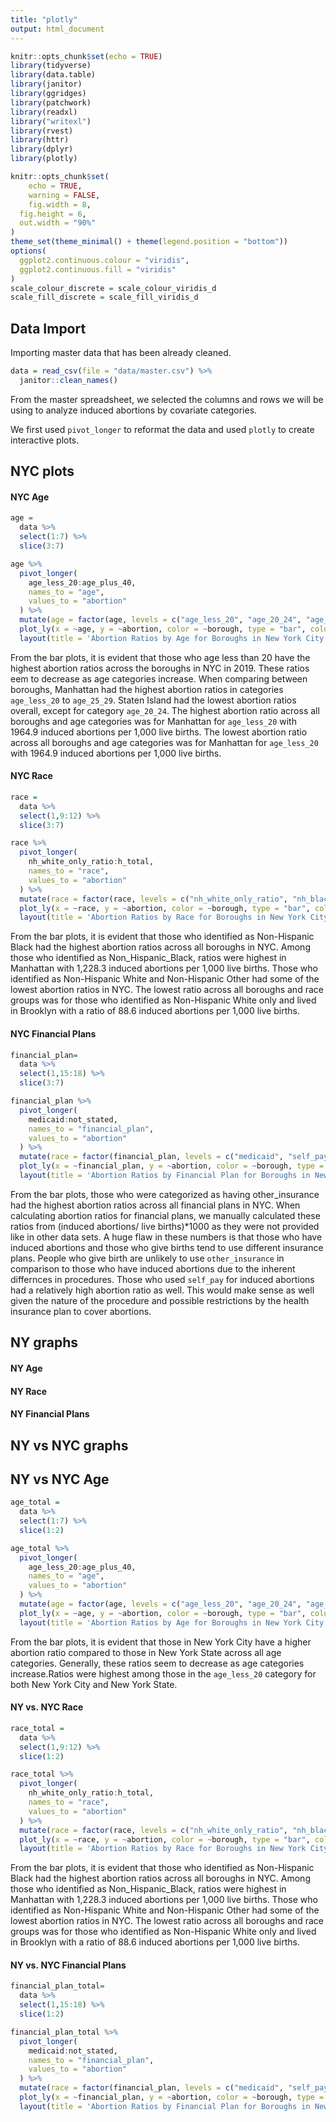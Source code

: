 ```yaml
---
title: "plotly"
output: html_document
---
```


```r
knitr::opts_chunk$set(echo = TRUE)
library(tidyverse)
library(data.table)
library(janitor)
library(ggridges)
library(patchwork)
library(readxl)
library("writexl")
library(rvest)
library(httr)
library(dplyr)
library(plotly)

knitr::opts_chunk$set(
	echo = TRUE,
	warning = FALSE,
	fig.width = 8, 
  fig.height = 6,
  out.width = "90%"
)
theme_set(theme_minimal() + theme(legend.position = "bottom"))
options(
  ggplot2.continuous.colour = "viridis",
  ggplot2.continuous.fill = "viridis"
)
scale_colour_discrete = scale_colour_viridis_d
scale_fill_discrete = scale_fill_viridis_d
```

## Data Import

Importing master data that has been already cleaned. 

```r
data = read_csv(file = "data/master.csv") %>%
  janitor::clean_names()
```

From the master spreadsheet, we selected the columns and rows we will be using to analyze induced abortions by covariate categories.

We first used `pivot_longer` to reformat the data and used `plotly` to create interactive plots. 

## NYC plots

#### NYC Age

```r
age = 
  data %>%
  select(1:7) %>%
  slice(3:7)

age %>%
  pivot_longer(
    age_less_20:age_plus_40,
    names_to = "age", 
    values_to = "abortion"
  ) %>%
  mutate(age = factor(age, levels = c("age_less_20", "age_20_24", "age_25_29", "age_30_34", "age_35_39", "age_plus_40"))) %>% 
  plot_ly(x = ~age, y = ~abortion, color = ~borough, type = "bar", colors = "viridis") %>%   
  layout(title = 'Abortion Ratios by Age for Boroughs in New York City', yaxis = list(title = 'Number of Induced Abortions per 1,000 Live Births'))
```

From the bar plots, it is evident that those who age less than 20 have the highest abortion ratios across the boroughs in NYC in 2019. These ratios eem to decrease as age categories increase. When comparing between boroughs, Manhattan had the highest abortion ratios in categories `age_less_20` to `age_25_29`. Staten Island had the lowest abortion ratios overall, except for category `age_20_24`. The highest abortion ratio across all boroughs and age categories was for Manhattan for `age_less_20` with 1964.9 induced abortions per 1,000 live births. The lowest abortion ratio across all boroughs and age categories was for Manhattan for `age_less_20` with 1964.9 induced abortions per 1,000 live births. 

#### NYC Race

```r
race = 
  data %>%
  select(1,9:12) %>%
  slice(3:7)

race %>%
  pivot_longer(
    nh_white_only_ratio:h_total,
    names_to = "race", 
    values_to = "abortion"
  ) %>%
  mutate(race = factor(race, levels = c("nh_white_only_ratio", "nh_black_only_ratio", "nh_other_ratio", "h_total"))) %>% 
  plot_ly(x = ~race, y = ~abortion, color = ~borough, type = "bar", colors = "viridis") %>%   
  layout(title = 'Abortion Ratios by Race for Boroughs in New York City', yaxis = list(title = 'Number of Induced Abortions per 1,000 Live Births'))
```

From the bar plots, it is evident that those who identified as Non-Hispanic Black had the highest abortion ratios across all boroughs in NYC. Among those who identified as Non_Hispanic_Black, ratios were highest in Manhattan with 1,228.3 induced abortions per 1,000 live births. Those who identified as Non-Hispanic White and Non-Hispanic Other had some of the lowest abortion ratios in NYC. The lowest ratio across all boroughs and race groups was for those who identified as Non-Hispanic White only and lived in Brooklyn with a ratio of 88.6 induced abortions per 1,000 live births. 

#### NYC Financial Plans

```r
financial_plan= 
  data %>%
  select(1,15:18) %>%
  slice(3:7)

financial_plan %>%  
  pivot_longer(
    medicaid:not_stated,
    names_to = "financial_plan", 
    values_to = "abortion"
  ) %>%
  mutate(race = factor(financial_plan, levels = c("medicaid", "self_pay", "other_insurance", "not_stated"))) %>% 
  plot_ly(x = ~financial_plan, y = ~abortion, color = ~borough, type = "bar", colors = "viridis") %>%   
  layout(title = 'Abortion Ratios by Financial Plan for Boroughs in New York City', yaxis = list(title = 'Number of Induced Abortions per 1,000 Live Births'))
```

From the bar plots, those who were categorized as having other_insurance had the highest abortion ratios across all financial plans in NYC. When calculating abortion ratios for financial plans, we manually calculated these ratios from (induced abortions/ live births)*1000 as they were not provided like in other data sets. A huge flaw in these numbers is that those who have induced abortions and those who give births tend to use different insurance plans. People who give birth are unlikely to use `other_insurance` in comparison to those who have induced abortions due to the inherent differnces in procedures. Those who used `self_pay` for induced abortions had a relatively high abortion ratio as well. This would make sense as well given the nature of the procedure and possible restrictions by the health insurance plan to cover abortions. 

## NY graphs

#### NY Age

#### NY Race

#### NY Financial Plans

## NY vs NYC graphs

## NY vs NYC Age

```r
age_total = 
  data %>%
  select(1:7) %>%
  slice(1:2)

age_total %>%
  pivot_longer(
    age_less_20:age_plus_40,
    names_to = "age", 
    values_to = "abortion"
  ) %>%
  mutate(age = factor(age, levels = c("age_less_20", "age_20_24", "age_25_29", "age_30_34", "age_35_39", "age_plus_40"))) %>% 
  plot_ly(x = ~age, y = ~abortion, color = ~borough, type = "bar", colors = "viridis") %>%   
  layout(title = 'Abortion Ratios by Age for Boroughs in New York City', yaxis = list(title = 'Number of Induced Abortions per 1,000 Live Births'))
```

From the bar plots, it is evident that those in New York City have a higher abortion ratio compared to those in New York State across all age categories. Generally, these ratios seem to decrease as age categories increase.Ratios were highest among those in the `age_less_20` category for both New York City and New York State.

#### NY vs. NYC Race

```r
race_total = 
  data %>%
  select(1,9:12) %>%
  slice(1:2)

race_total %>%
  pivot_longer(
    nh_white_only_ratio:h_total,
    names_to = "race", 
    values_to = "abortion"
  ) %>%
  mutate(race = factor(race, levels = c("nh_white_only_ratio", "nh_black_only_ratio", "nh_other_ratio", "h_total"))) %>% 
  plot_ly(x = ~race, y = ~abortion, color = ~borough, type = "bar", colors = "viridis") %>%   
  layout(title = 'Abortion Ratios by Race for Boroughs in New York City', yaxis = list(title = 'Number of Induced Abortions per 1,000 Live Births'))
```

From the bar plots, it is evident that those who identified as Non-Hispanic Black had the highest abortion ratios across all boroughs in NYC. Among those who identified as Non_Hispanic_Black, ratios were highest in Manhattan with 1,228.3 induced abortions per 1,000 live births. Those who identified as Non-Hispanic White and Non-Hispanic Other had some of the lowest abortion ratios in NYC. The lowest ratio across all boroughs and race groups was for those who identified as Non-Hispanic White only and lived in Brooklyn with a ratio of 88.6 induced abortions per 1,000 live births. 

#### NY vs. NYC Financial Plans

```r
financial_plan_total= 
  data %>%
  select(1,15:18) %>%
  slice(1:2)

financial_plan_total %>%  
  pivot_longer(
    medicaid:not_stated,
    names_to = "financial_plan", 
    values_to = "abortion"
  ) %>%
  mutate(race = factor(financial_plan, levels = c("medicaid", "self_pay", "other_insurance", "not_stated"))) %>% 
  plot_ly(x = ~financial_plan, y = ~abortion, color = ~borough, type = "bar", colors = "viridis") %>%   
  layout(title = 'Abortion Ratios by Financial Plan for Boroughs in New York City', yaxis = list(title = 'Number of Induced Abortions per 1,000 Live Births'))
```
